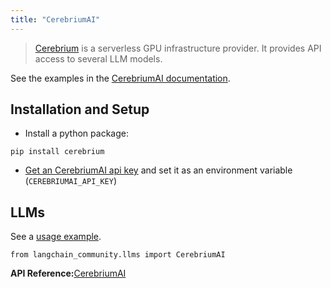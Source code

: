 ```yaml
---
title: "CerebriumAI"
---
```


> [Cerebrium](https://docs.cerebrium.ai/cerebrium/getting-started/introduction) is a serverless GPU infrastructure provider. It provides API access to several LLM models.

See the examples in the [CerebriumAI documentation](https://docs.cerebrium.ai/examples/langchain).

## Installation and Setup

* Install a python package:

```
pip install cerebrium
```

* [Get an CerebriumAI api key](https://docs.cerebrium.ai/cerebrium/getting-started/installation) and set it as an environment variable (`CEREBRIUMAI_API_KEY`)

## LLMs

See a [usage example](/oss/integrations/llms/cerebriumai).

```
from langchain_community.llms import CerebriumAI
```

**API Reference:**[CerebriumAI](https://python.langchain.com/api_reference/community/llms/langchain_community.llms.cerebriumai.CerebriumAI.html)
